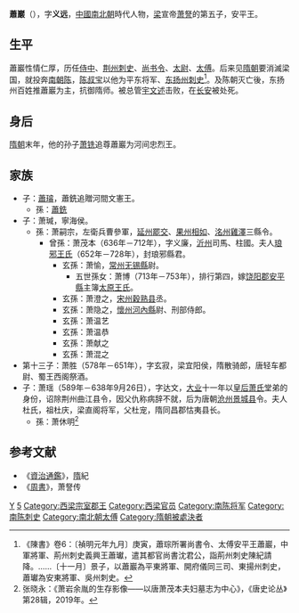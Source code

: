 {{Otheruses|other=名为萧岩的其他人物|萧岩}}
{{Infobox_Person
| name = 蕭巖
| image = 
| caption = 
| box_width = 170px
| occupation = 皇族
| period = 6世紀
| birth_name = 
| other_names = 蕭义远
| Sex = 男
| birth_date = 6世纪
| birth_place = [[后梁_(南朝)|梁]]
| death_date = 589年
| death_place = [[长安|长安]]
| nationality = [[西梁|梁]]
| residence = 
| party = 
| religion = 
| spouse = 
| relatives = 父 [[后梁_(南朝)|梁]]宣帝[[梁宣帝|萧詧]] <br>子 [[萧璿|萧璿]]、萧瑶、萧瑊、萧胜<br>孙子 [[萧铣|萧铣]]、萧休明、萧嗣宗
| educate = 太學
| past = [[侍中|侍中]]、[[荆州_(古代)|荆州]][[刺史|刺史]]<br>[[尚书令|尚书令]]<br>[[太尉|太尉]]、[[太傅|太傅]]<br>安平王<br>[[陳_(南朝)|南朝陈]]平东将军<br>东扬州反抗軍統領
| work = 
| award = 
}}
'''蕭巖'''（{{bd|6世纪||589年||catIdx=X}}），字'''义远'''，[[中國|中國]][[南北朝|南北朝]]時代人物，[[后梁_(南朝)|梁]]宣帝[[梁宣帝|萧詧]]的第五子，安平王。

== 生平 ==
蕭巖性情仁厚，历任[[侍中|侍中]]、[[荆州_(古代)|荆州]][[刺史|刺史]]、[[尚书令|尚书令]]、[[太尉|太尉]]、[[太傅|太傅]]。后来见[[隋朝|隋朝]]要消滅梁国，就投奔[[南朝陈|南朝陈]]，[[陈后主|陈叔宝]]以他为平东将军、[[东扬州|东扬州]][[刺史|刺史]]<ref>《陳書》卷6：〔禎明元年九月〕庚寅，蕭琮所署尚書令、太傅安平王蕭巖，中軍將軍、荊州刺史義興王蕭瓛，遣其都官尚書沈君公，詣荊州刺史陳紀請降。……〔十一月〕景子，以蕭巖為平東將軍、開府儀同三司、東揚州刺史，蕭瓛為安東將軍、吳州刺史。</ref>。及陈朝灭亡後，东扬州百姓推蕭巖为主，抗御隋师。被总管[[宇文述|宇文述]]击败，在[[长安|长安]]被处死。

== 身后 ==
[[隋朝|隋朝]]末年，他的孙子[[萧铣|萧铣]]追尊蕭巖为河间忠烈王。

== 家族 ==
*子：[[蕭璿|蕭璿]]，蕭銑追贈河間文憲王。
**孫：[[蕭銑|蕭銑]]
*子：萧瑊，寧海侯。
**孫：萧嗣宗，左衛兵曹參軍，[[延州_(唐朝)|延州]][[罢交县|罷交]]、[[果州|果州]][[相如县|相如]]、[[洺州|洺州]][[鸡泽县|雞澤]]三縣令。
***曾孫：萧茂本（636年－712年），字义廉，[[沂州|沂州]]司馬、柱國。夫人[[琅邪王氏|琅邪王氏]]（652年－728年），封琅邪縣君。
****玄孫：萧愉，[[常州_(江苏)|常州]][[无锡縣|无锡縣]]尉。
*****五世孫女：萧博（713年－753年），排行第四，嫁[[饶阳郡|饶阳郡]][[安平縣|安平縣]]主簿[[太原王氏|太原王氏]]。
****玄孫：萧澄之，[[宋州|宋州]][[穀熟县|穀熟县]]丞。
****玄孫：萧隐之，[[懷州|懷州]][[河內縣|河內縣]]尉、刑部侍郎。
****玄孫：萧温艺
****玄孫：萧温恭
****玄孫：萧献之
****玄孫：萧混之
*第十三子：萧胜（578年－651年），字玄寂，梁宜阳侯，隋散骑郎，唐轻车都尉、蜀王西阁祭酒。
*子：萧瑶（589年－638年9月26日），字达文，[[大业_(年号)|大业]]十一年以[[炀愍皇后|皇后萧氏]]堂弟的身份，诏除荆州曲江县令，因父仇称病辞不就，后为唐朝[[沧州_(古代)|沧州]][[景城县|景城县]]令。夫人杜氏，祖杜庆，梁直阁将军，父杜宠，隋同昌郡怙夷县长。
**孫：萧休明<ref>张晓永：《萧岩余胤的生存影像——以唐萧茂本夫妇墓志为中心》，《唐史论丛》第28辑，2019年。</ref>

== 参考文献 ==
{{reflist}}
*《[[資治通鑑|資治通鑑]]》，[[隋朝|隋]]紀
*《[[周書|周書]]》，萧詧传

{{Authority control}}
{{DEFAULTSORT:Xiao}}
[[Category:蘭陵蕭氏|Y]]
[[Category:梁宣帝皇子|5]] 
[[Category:西梁宗室郡王|Category:西梁宗室郡王]]
[[Category:西梁官员|Category:西梁官员]]
[[Category:南陈将军|Category:南陈将军]]
[[Category:南陈刺史|Category:南陈刺史]]
[[Category:南北朝太傅|Category:南北朝太傅]]
[[Category:隋朝被處決者|Category:隋朝被處決者]]